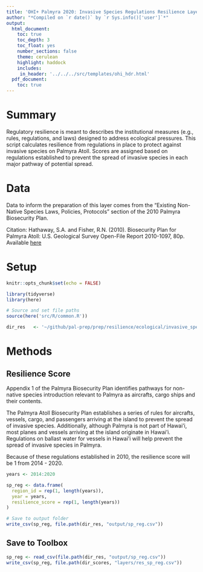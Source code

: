 ```yaml
---
title: 'OHI+ Palmyra 2020: Invasive Species Regulations Resilience Layer'
author: "*Compiled on `r date()` by `r Sys.info()['user']`*"
output: 
  html_document:
    toc: true
    toc_depth: 3 
    toc_float: yes
    number_sections: false
    theme: cerulean
    highlight: haddock
    includes: 
     in_header: '../../../src/templates/ohi_hdr.html' 
  pdf_document:
    toc: true
---
```


# Summary 

Regulatory resilience is meant to describes the institutional measures (e.g., rules, regulations, and laws) designed to address ecological pressures. This script calculates resilience from regulations in place to protect against invasive species on Palmyra Atoll. Scores are assigned based on regulations established to prevent the spread of invasive species in each major pathway of potential spread.    

# Data 

Data to inform the preparation of this layer comes from the "Existing Non-Native Species Laws, Policies, Protocols" section of the 2010 Palmyra Biosecurity Plan.  

Citation: Hathaway, S.A. and Fisher, R.N. (2010). Biosecurity Plan for Palmyra Atoll: U.S. Geological Survey Open-File Report 2010-1097, 80p.  
   Available [here](https://pubs.er.usgs.gov/publication/ofr20101097)   


# Setup 

```r
knitr::opts_chunk$set(echo = FALSE)

library(tidyverse)
library(here)

# Source and set file paths
source(here('src/R/common.R'))

dir_res   <- '~/github/pal-prep/prep/resilience/ecological/invasive_species/v2020'
```


# Methods 

## Resilience Score 

Appendix 1 of the Palmyra Biosecurity Plan identifies pathways for non-native species introduction relevant to Palmyra as aircrafts, cargo ships and their contents.  

The Palmyra Atoll Biosecurity Plan establishes a series of rules for aircrafts, vessels, cargo, and passengers arriving at the island to prevent the spread of invasive species. Additionally, although Palmyra is not part of Hawai'i, most planes and vessels arriving at the island originate in Hawai'i. Regulations on ballast water for vessels in Hawai'i will help prevent the spread of invasive species in Palmyra. 

Because of these regulations established in 2010, the resilience score will be 1 from 2014 - 2020.  

```r

years <- 2014:2020 

sp_reg <- data.frame(
  region_id = rep(1, length(years)),
  year = years,
  resilience_score = rep(1, length(years))
)

# Save to output folder
write_csv(sp_reg, file.path(dir_res, "output/sp_reg.csv"))
```

## Save to Toolbox

```r
sp_reg <- read_csv(file.path(dir_res, "output/sp_reg.csv"))
write_csv(sp_reg, file.path(dir_scores, "layers/res_sp_reg.csv"))
```



